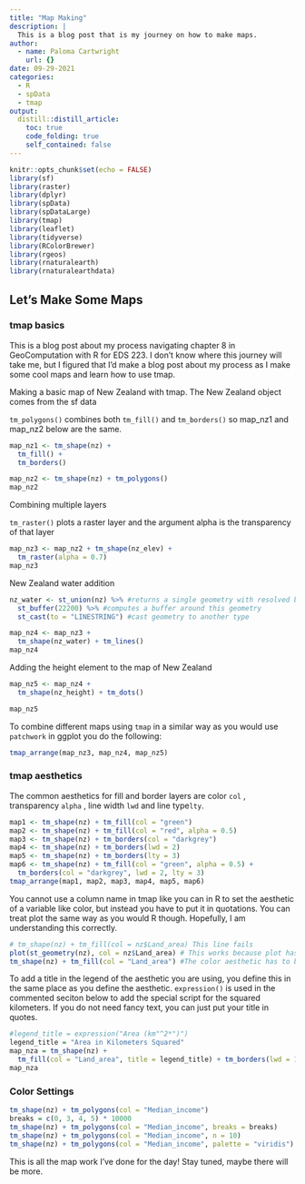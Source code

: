 ```yaml
---
title: "Map Making"
description: |
  This is a blog post that is my journey on how to make maps.
author:
  - name: Paloma Cartwright
    url: {}
date: 09-29-2021
categories: 
  - R
  - spData
  - tmap
output:
  distill::distill_article:
    toc: true
    code_folding: true
    self_contained: false
---
```



```r
knitr::opts_chunk$set(echo = FALSE)
library(sf)
library(raster)
library(dplyr)
library(spData)
library(spDataLarge)
library(tmap)   
library(leaflet) 
library(tidyverse)
library(RColorBrewer)
library(rgeos)
library(rnaturalearth)
library(rnaturalearthdata)

```

## Let's Make Some Maps 
### tmap basics

This is a blog post about my process navigating chapter 8 in GeoComputation with R for EDS 223. I don't know where this journey will take me, but I figured that I'd make a blog post about my process as I make some cool maps and learn how to use tmap. 


Making a basic map of New Zealand with tmap. The New Zealand object comes from the sf data 

`tm_polygons()` combines both `tm_fill()` and `tm_borders()` so map_nz1 and map_nz2 below are the same.

```r
map_nz1 <- tm_shape(nz) +
  tm_fill() + 
  tm_borders() 

map_nz2 <- tm_shape(nz) + tm_polygons()
map_nz2
```

Combining multiple layers 

`tm_raster()` plots a raster layer and the argument alpha is the transparency of that layer 

```r
map_nz3 <- map_nz2 + tm_shape(nz_elev) +
  tm_raster(alpha = 0.7) 
map_nz3
```

New Zealand water addition 

```r
nz_water <- st_union(nz) %>% #returns a single geometry with resolved boundaries
  st_buffer(22200) %>% #computes a buffer around this geometry
  st_cast(to = "LINESTRING") #cast geometry to another type

map_nz4 <- map_nz3 + 
  tm_shape(nz_water) + tm_lines()
map_nz4


```

Adding the height element to the map of New Zealand 

```r
map_nz5 <- map_nz4 + 
  tm_shape(nz_height) + tm_dots()

map_nz5
```

To combine different maps using `tmap` in a similar way as you would use `patchwork` in ggplot you do the following: 

```r
tmap_arrange(map_nz3, map_nz4, map_nz5)
```

### tmap aesthetics 

The common aesthetics for fill and border layers are color `col` , transparency `alpha` , line width `lwd` and line type`lty`.

```r
map1 <- tm_shape(nz) + tm_fill(col = "green")
map2 <- tm_shape(nz) + tm_fill(col = "red", alpha = 0.5)
map3 <- tm_shape(nz) + tm_borders(col = "darkgrey")
map4 <- tm_shape(nz) + tm_borders(lwd = 2)
map5 <- tm_shape(nz) + tm_borders(lty = 3)
map6 <- tm_shape(nz) + tm_fill(col = "green", alpha = 0.5) +
  tm_borders(col = "darkgrey", lwd = 2, lty = 3)
tmap_arrange(map1, map2, map3, map4, map5, map6)
```

You cannot use a column name in tmap like you can in R to set the aesthetic of a variable like color, but instead you have to put it in quotations. You can treat plot the same way as you would R though. Hopefully, I am understanding this correctly. 

```r
# tm_shape(nz) + tm_fill(col = nz$Land_area) This line fails
plot(st_geometry(nz), col = nz$Land_area) # This works because plot has the same functionality as R
tm_shape(nz) + tm_fill(col = "Land_area") #The color aesthetic has to be in quotes here 

```

To add a title in the legend of the aesthetic you are using, you define this in the same place as you define the aesthetic. 
`expression()` is used in the commented seciton below to add the special script for the squared kilometers. If you do not need fancy text, you can just put your title in quotes. 

```r
#legend_title = expression("Area (km"^2*")") 
legend_title = "Area in Kilometers Squared"
map_nza = tm_shape(nz) +
  tm_fill(col = "Land_area", title = legend_title) + tm_borders(lwd = 1.5)
map_nza
```

### Color Settings 

```r
tm_shape(nz) + tm_polygons(col = "Median_income")
breaks = c(0, 3, 4, 5) * 10000
tm_shape(nz) + tm_polygons(col = "Median_income", breaks = breaks)
tm_shape(nz) + tm_polygons(col = "Median_income", n = 10)
tm_shape(nz) + tm_polygons(col = "Median_income", palette = "viridis")
```

This is all the map work I've done for the day! Stay tuned, maybe there will be more. 

